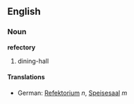 ==English==
===Noun===
'''refectory'''
# dining-hall
====Translations====
*German: [[Refektorium]] ''n'', [[Speisesaal]] ''m''